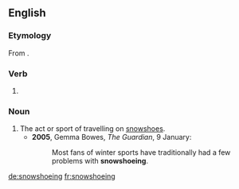 ==English==
===Etymology===
From {{suffix|snowshoe|ing|lang=en}}.

===Verb===
{{head|en|present participle}}

# {{present participle of|snowshoe|lang=en|nocat=1}}

===Noun===
{{en-noun|-}}

# The act or sport of travelling on [[snowshoe]]s. {{defdate|from 19th c.}}
#*'''2005''', Gemma Bowes, ''The Guardian'', 9 January:
#*:Most fans of winter sports have traditionally had a few problems with '''snowshoeing'''.

[[de:snowshoeing]]
[[fr:snowshoeing]]